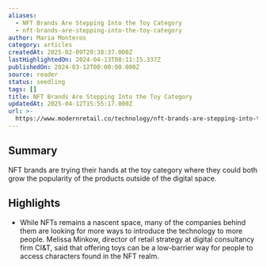 ```yaml
---
aliases:
  - NFT Brands Are Stepping Into the Toy Category
  - nft-brands-are-stepping-into-the-toy-category
author: Maria Monteros
category: articles
createdAt: 2025-02-09T20:38:37.000Z
lastHighlightedOn: 2024-04-13T08:11:15.337Z
publishedOn: 2024-03-12T00:00:00.000Z
source: reader
status: seedling
tags: []
title: NFT Brands Are Stepping Into the Toy Category
updatedAt: 2025-04-12T15:55:17.000Z
url: >-
  https://www.modernretail.co/technology/nft-brands-are-stepping-into-the-toy-category/?utm_source=mrdaily&utm_campaign=mrdis&utm_medium=email
---
```

## Summary

NFT brands are trying their hands at the toy category where they could both grow the popularity of the products outside of the digital space.

## Highlights

- While NFTs remains a nascent space, many of the companies behind them are looking for more ways to introduce the technology to more people. Melissa Minkow, director of retail strategy at digital consultancy firm CI&T, said that offering toys can be a low-barrier way for people to access characters found in the NFT realm.

